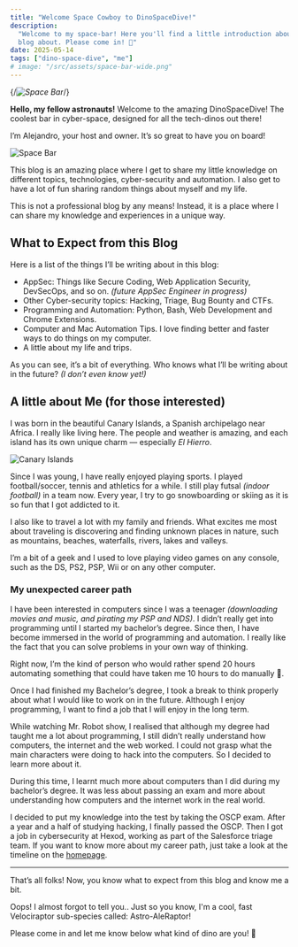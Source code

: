 ```yaml
---
title: "Welcome Space Cowboy to DinoSpaceDive!"
description:
  "Welcome to my space-bar! Here you'll find a little introduction about what is
  blog about. Please come in! 🍻"
date: 2025-05-14
tags: ["dino-space-dive", "me"]
# image: "/src/assets/space-bar-wide.png"
---
```



{/*![Space Bar](images/space-bar-wide.jpg)*/}

**Hello, my fellow astronauts!** Welcome to the amazing DinoSpaceDive! The
coolest bar in cyber-space, designed for all the tech-dinos out there!

I’m Alejandro, your host and owner. It’s so great to have you on board!

<Image src={spaceBar} alt="Space Bar" loading="eager" />

This blog is an amazing place where I get to share my little knowledge on
different topics, technologies, cyber-security and automation. I also get to
have a lot of fun sharing random things about myself and my life.

This is not a professional blog by any means! Instead, it is a place where I can
share my knowledge and experiences in a unique way.

## What to Expect from this Blog

Here is a list of the things I’ll be writing about in this blog:

- AppSec: Things like Secure Coding, Web Application Security, DevSecOps, and so
  on. _(future AppSec Engineer in progress)_
- Other Cyber-security topics: Hacking, Triage, Bug Bounty and CTFs.
- Programming and Automation: Python, Bash, Web Development and Chrome
  Extensions.
- Computer and Mac Automation Tips. I love finding better and faster ways to do
  things on my computer.
- A little about my life and trips.

As you can see, it’s a bit of everything. Who knows what I’ll be writing about
in the future? _(I don’t even know yet!)_

## A little about Me (for those interested)

I was born in the beautiful Canary Islands, a Spanish archipelago near Africa. I
really like living here. The people and weather is amazing, and each island has
its own unique charm — especially _El Hierro_.

![Canary Islands](images/canary-islands.jpg)

Since I was young, I have really enjoyed playing sports. I played
football/soccer, tennis and athletics for a while. I still play futsal _(indoor
football)_ in a team now. Every year, I try to go snowboarding or skiing as it
is so fun that I got addicted to it.

I also like to travel a lot with my family and friends. What excites me most
about traveling is discovering and finding unknown places in nature, such as
mountains, beaches, waterfalls, rivers, lakes and valleys.

I’m a bit of a geek and I used to love playing video games on any console, such
as the DS, PS2, PSP, Wii or on any other computer.

### My unexpected career path

I have been interested in computers since I was a teenager _(downloading movies
and music, and pirating my PSP and NDS)_. I didn’t really get into programming
until I started my bachelor’s degree. Since then, I have become immersed in the
world of programming and automation. I really like the fact that you can solve
problems in your own way of thinking.

Right now, I’m the kind of person who would rather spend 20 hours automating
something that could have taken me 10 hours to do manually 🤖.

<ImgMD src="/images/cat-miope.gif" alt="Cat Hacking" astro_enabled={false} />

Once I had finished my Bachelor’s degree, I took a break to think properly about
what I would like to work on in the future. Although I enjoy programming, I want
to find a job that I will enjoy in the long term.

While watching Mr. Robot show, I realised that although my degree had taught me
a lot about programming, I still didn’t really understand how computers, the
internet and the web worked. I could not grasp what the main characters were
doing to hack into the computers. So I decided to learn more about it.

During this time, I learnt much more about computers than I did during my
bachelor’s degree. It was less about passing an exam and more about
understanding how computers and the internet work in the real world.

I decided to put my knowledge into the test by taking the OSCP exam. After a
year and a half of studying hacking, I finally passed the OSCP. Then I got a job
in cybersecurity at Hexod, working as part of the Salesforce triage team. If you
want to know more about my career path, just take a look at the timeline on the
[homepage](/).

---

That’s all folks! Now, you know what to expect from this blog and know me a bit.

Oops! I almost forgot to tell you.. Just so you know, I'm a cool, fast
Velociraptor sub-species called: Astro-AleRaptor!

Please come in and let me know below what kind of dino are you! 🦖
